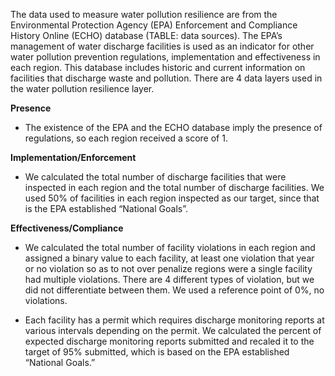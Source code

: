 The data used to measure water pollution resilience are from the Environmental Protection Agency (EPA) Enforcement and Compliance History Online (ECHO) database (TABLE: data sources). The EPA’s management of water discharge facilities is used as an indicator for other water pollution prevention regulations, implementation and effectiveness in each region. This database includes historic and current information on facilities that discharge waste and pollution. There are 4 data layers used in the water pollution resilience layer.

**Presence** 

* The existence of the EPA and the ECHO database imply the presence of regulations, so each region received a score of 1.

**Implementation/Enforcement **

* We calculated the total number of discharge facilities that were inspected in each region and the total number of discharge facilities. We used 50% of facilities in each region inspected as our target, since that is the EPA established “National Goals”.

**Effectiveness/Compliance**

* We calculated the total number of facility violations in each region and assigned a binary value to each facility, at least one violation that year or no violation so as to not over penalize regions were a single facility had multiple violations. There are 4 different types of violation, but we did not differentiate between them. We used a reference point of 0%, no violations.

* Each facility has a permit which requires discharge monitoring reports at various intervals depending on the permit. We calculated the percent of expected discharge monitoring reports submitted and recaled it to the target of 95% submitted, which is based on the EPA established “National Goals.”

